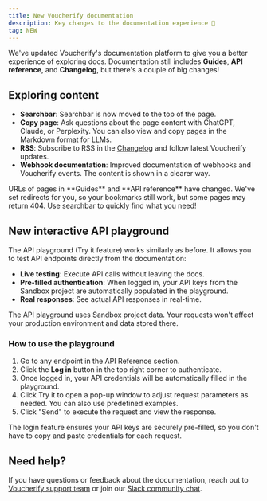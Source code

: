 ```yaml
---
title: New Voucherify documentation
description: Key changes to the documentation experience 🚀
tag: NEW
---
```


We've updated Voucherify's documentation platform to give you a better experience of exploring docs. Documentation still includes **Guides**, **API reference**, and **Changelog**, but there's a couple of big changes!

## Exploring content

- **Searchbar**: Searchbar is now moved to the top of the page.
- **Copy page**: Ask questions about the page content with ChatGPT, Claude, or Perplexity. You can also view and copy pages in the Markdown format for LLMs.
- **RSS**: Subscribe to RSS in the [Changelog](/changelog/changelog) and follow latest Voucherify updates.
- **Webhook documentation**: Improved documentation of webhooks and Voucherify events. The content is shown in a clearer way.

<Warning>
URLs of pages in **Guides** and **API reference** have changed. We've set redirects for you, so your bookmarks still work, but some pages may return 404. Use searchbar to quickly find what you need!
</Warning>

## New interactive API playground

The API playground (Try it feature) works similarly as before. It allows you to test API endpoints directly from the documentation:

- **Live testing**: Execute API calls without leaving the docs.
- **Pre-filled authentication**: When logged in, your API keys from the Sandbox project are automatically populated in the playground.
- **Real responses**: See actual API responses in real-time.

<Note>
The API playground uses Sandbox project data. Your requests won't affect your production environment and data stored there.
</Note>

### How to use the playground

1. Go to any endpoint in the API Reference section.
2. Click the **Log in** button in the top right corner to authenticate.
3. Once logged in, your API credentials will be automatically filled in the playground.
4. Click Try it to open a pop-up window to adjust request parameters as needed. You can also use predefined examples.
5. Click "Send" to execute the request and view the response.

The login feature ensures your API keys are securely pre-filled, so you don't have to copy and paste credentials for each request.

## Need help?

If you have questions or feedback about the documentation, reach out to [Voucherify support team](https://www.voucherify.io/contact-support) or join our [Slack community chat](https://www.voucherify.io/community).